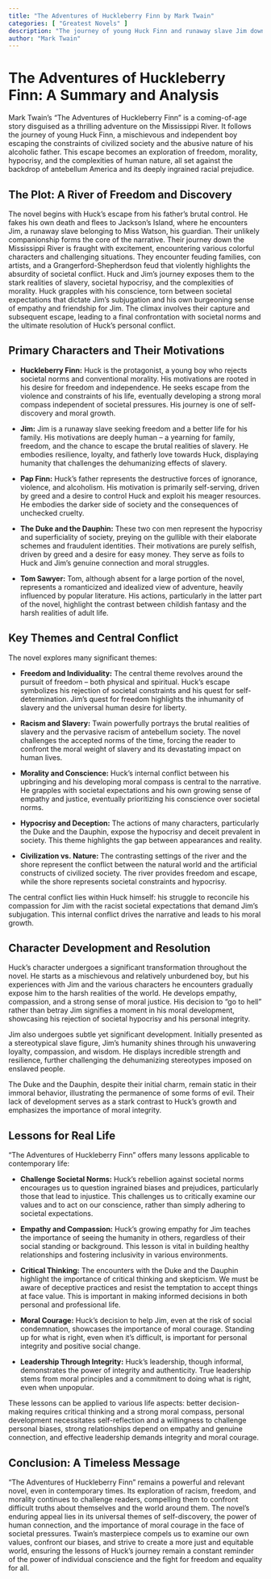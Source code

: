 ```yaml
---
title: "The Adventures of Huckleberry Finn by Mark Twain"
categories: [ "Greatest Novels" ]
description: "The journey of young Huck Finn and runaway slave Jim down the Mississippi River."
author: "Mark Twain"
---
```

# The Adventures of Huckleberry Finn: A Summary and Analysis

Mark Twain's "The Adventures of Huckleberry Finn" is a coming-of-age story disguised as a thrilling adventure on the Mississippi River. It follows the journey of young Huck Finn, a mischievous and independent boy escaping the constraints of civilized society and the abusive nature of his alcoholic father. This escape becomes an exploration of freedom, morality, hypocrisy, and the complexities of human nature, all set against the backdrop of antebellum America and its deeply ingrained racial prejudice.


## The Plot: A River of Freedom and Discovery

The novel begins with Huck's escape from his father's brutal control. He fakes his own death and flees to Jackson's Island, where he encounters Jim, a runaway slave belonging to Miss Watson, his guardian. Their unlikely companionship forms the core of the narrative. Their journey down the Mississippi River is fraught with excitement, encountering various colorful characters and challenging situations. They encounter feuding families, con artists, and a Grangerford-Shepherdson feud that violently highlights the absurdity of societal conflict. Huck and Jim's journey exposes them to the stark realities of slavery, societal hypocrisy, and the complexities of morality. Huck grapples with his conscience, torn between societal expectations that dictate Jim's subjugation and his own burgeoning sense of empathy and friendship for Jim. The climax involves their capture and subsequent escape, leading to a final confrontation with societal norms and the ultimate resolution of Huck's personal conflict.

##  Primary Characters and Their Motivations

* **Huckleberry Finn:** Huck is the protagonist, a young boy who rejects societal norms and conventional morality. His motivations are rooted in his desire for freedom and independence. He seeks escape from the violence and constraints of his life, eventually developing a strong moral compass independent of societal pressures.  His journey is one of self-discovery and moral growth.

* **Jim:** Jim is a runaway slave seeking freedom and a better life for his family. His motivations are deeply human – a yearning for family, freedom, and the chance to escape the brutal realities of slavery. He embodies resilience, loyalty, and fatherly love towards Huck, displaying humanity that challenges the dehumanizing effects of slavery.

* **Pap Finn:** Huck's father represents the destructive forces of ignorance, violence, and alcoholism. His motivation is primarily self-serving, driven by greed and a desire to control Huck and exploit his meager resources. He embodies the darker side of society and the consequences of unchecked cruelty.

* **The Duke and the Dauphin:** These two con men represent the hypocrisy and superficiality of society, preying on the gullible with their elaborate schemes and fraudulent identities.  Their motivations are purely selfish, driven by greed and a desire for easy money.  They serve as foils to Huck and Jim's genuine connection and moral struggles.

* **Tom Sawyer:** Tom, although absent for a large portion of the novel, represents a romanticized and idealized view of adventure, heavily influenced by popular literature. His actions, particularly in the latter part of the novel, highlight the contrast between childish fantasy and the harsh realities of adult life.


## Key Themes and Central Conflict

The novel explores many significant themes:

* **Freedom and Individuality:** The central theme revolves around the pursuit of freedom – both physical and spiritual. Huck's escape symbolizes his rejection of societal constraints and his quest for self-determination. Jim's quest for freedom highlights the inhumanity of slavery and the universal human desire for liberty.

* **Racism and Slavery:** Twain powerfully portrays the brutal realities of slavery and the pervasive racism of antebellum society. The novel challenges the accepted norms of the time, forcing the reader to confront the moral weight of slavery and its devastating impact on human lives.

* **Morality and Conscience:**  Huck's internal conflict between his upbringing and his developing moral compass is central to the narrative. He grapples with societal expectations and his own growing sense of empathy and justice, eventually prioritizing his conscience over societal norms.

* **Hypocrisy and Deception:** The actions of many characters, particularly the Duke and the Dauphin, expose the hypocrisy and deceit prevalent in society. This theme highlights the gap between appearances and reality.

* **Civilization vs. Nature:** The contrasting settings of the river and the shore represent the conflict between the natural world and the artificial constructs of civilized society. The river provides freedom and escape, while the shore represents societal constraints and hypocrisy.

The central conflict lies within Huck himself: his struggle to reconcile his compassion for Jim with the racist societal expectations that demand Jim's subjugation. This internal conflict drives the narrative and leads to his moral growth.


## Character Development and Resolution

Huck's character undergoes a significant transformation throughout the novel. He starts as a mischievous and relatively unburdened boy, but his experiences with Jim and the various characters he encounters gradually expose him to the harsh realities of the world. He develops empathy, compassion, and a strong sense of moral justice. His decision to "go to hell" rather than betray Jim signifies a moment in his moral development, showcasing his rejection of societal hypocrisy and his personal integrity.

Jim also undergoes subtle yet significant development. Initially presented as a stereotypical slave figure, Jim's humanity shines through his unwavering loyalty, compassion, and wisdom.  He displays incredible strength and resilience, further challenging the dehumanizing stereotypes imposed on enslaved people.

The Duke and the Dauphin, despite their initial charm, remain static in their immoral behavior, illustrating the permanence of some forms of evil. Their lack of development serves as a stark contrast to Huck's growth and emphasizes the importance of moral integrity.

## Lessons for Real Life

"The Adventures of Huckleberry Finn" offers many lessons applicable to contemporary life:

* **Challenge Societal Norms:** Huck's rebellion against societal norms encourages us to question ingrained biases and prejudices, particularly those that lead to injustice. This challenges us to critically examine our values and to act on our conscience, rather than simply adhering to societal expectations.

* **Empathy and Compassion:** Huck's growing empathy for Jim teaches the importance of seeing the humanity in others, regardless of their social standing or background.  This lesson is vital in building healthy relationships and fostering inclusivity in various environments.

* **Critical Thinking:** The encounters with the Duke and the Dauphin highlight the importance of critical thinking and skepticism. We must be aware of deceptive practices and resist the temptation to accept things at face value. This is important in making informed decisions in both personal and professional life.

* **Moral Courage:** Huck's decision to help Jim, even at the risk of social condemnation, showcases the importance of moral courage. Standing up for what is right, even when it's difficult, is important for personal integrity and positive social change.

* **Leadership Through Integrity:**  Huck's leadership, though informal, demonstrates the power of integrity and authenticity.  True leadership stems from moral principles and a commitment to doing what is right, even when unpopular.

These lessons can be applied to various life aspects: better decision-making requires critical thinking and a strong moral compass, personal development necessitates self-reflection and a willingness to challenge personal biases, strong relationships depend on empathy and genuine connection, and effective leadership demands integrity and moral courage.


##  Conclusion: A Timeless Message

"The Adventures of Huckleberry Finn" remains a powerful and relevant novel, even in contemporary times. Its exploration of racism, freedom, and morality continues to challenge readers, compelling them to confront difficult truths about themselves and the world around them. The novel's enduring appeal lies in its universal themes of self-discovery, the power of human connection, and the importance of moral courage in the face of societal pressures. Twain's masterpiece compels us to examine our own values, confront our biases, and strive to create a more just and equitable world, ensuring the lessons of Huck's journey remain a constant reminder of the power of individual conscience and the fight for freedom and equality for all.

